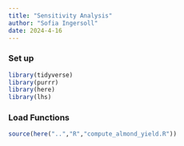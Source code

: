 ```yaml
---
title: "Sensitivity Analysis"
author: "Sofia Ingersoll"
date: 2024-4-16
---
```


### Set up
```r
library(tidyverse)
library(purrr)
library(here)
library(lhs)

```

### Load Functions
```r
source(here("..","R","compute_almond_yield.R"))
```

